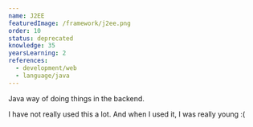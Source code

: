 ```yaml
---
name: J2EE
featuredImage: /framework/j2ee.png
order: 10
status: deprecated
knowledge: 35
yearsLearning: 2
references:
  - development/web
  - language/java
---
```


Java way of doing things in the backend.

I have not really used this a lot. And when I used it, I was really young :(
